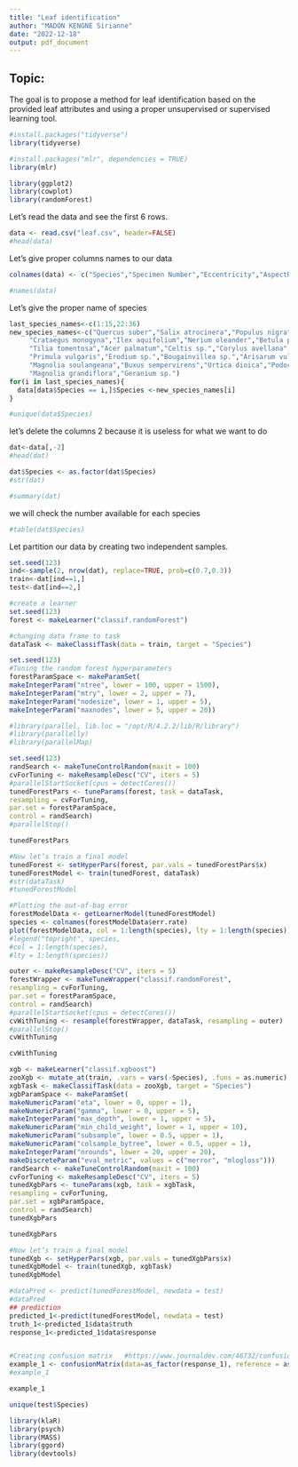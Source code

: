```yaml
---
title: "Leaf identification"
author: "MADON KENGNE Sirianne"
date: "2022-12-18"
output: pdf_document
---
```



## Topic:

The goal is to propose a method for leaf identification based on the provided leaf attributes and using a proper unsupervised or supervised learning tool.

```r
#install.packages("tidyverse")
library(tidyverse)
```

```r
#install.packages("mlr", dependencies = TRUE)
library(mlr)
```

```r
library(ggplot2)
library(cowplot)
library(randomForest)
```


Let's read the data and see the first 6 rows.
```r
data <- read.csv("leaf.csv", header=FALSE)
#head(data)
```
Let's give proper columns names to our data
```r
colnames(data) <- c("Species","Specimen Number","Eccentricity","AspectRatio","Elongation","Solidity","Stochastic_Convexity","Isoperimetric_Factor","Maximal_Indentation_Depth","Lobedness","Average_Intensity","Average_Contrast","Smoothness","Third_moment","Uniformity","Entropy")

#names(data)
```
Let's give the proper name of species
```r
last_species_names<-c(1:15,22:36)
new_species_names<-c("Quercus suber","Salix atrocinera","Populus nigra","Alnus sp.","Quercus robur",
     "Crataegus monogyna","Ilex aquifolium","Nerium oleander","Betula pubescens",
     "Tilia tomentosa","Acer palmatum","Celtis sp.","Corylus avellana","Castanea sativa","Populus alba",16:21,
     "Primula vulgaris","Erodium sp.","Bougainvillea sp.","Arisarum vulgare","Euonymus japonicus","Ilex perado ssp. azorica",
     "Magnolia soulangeana","Buxus sempervirens","Urtica dioica","Podocarpus sp.","Acca sellowiana","Hydrangea sp.","Pseudosasa japonica",
     "Magnolia grandiflora","Geranium sp.")
for(i in last_species_names){
  data[data$Species == i,]$Species <-new_species_names[i] 
} 

#unique(data$Species)
```

let's delete the columns 2 because it is useless for what we want to do
```r
dat<-data[,-2]
#head(dat)
```


```r
dat$Species <- as.factor(dat$Species)
#str(dat)
```


```r
#summary(dat)
```

we will check the number available for each species
```r
#table(dat$Species)
```

Let partition our data by creating two independent samples.
```r
set.seed(123)
ind<-sample(2, nrow(dat), replace=TRUE, prob=c(0.7,0.3))
train<-dat[ind==1,]
test<-dat[ind==2,]
```


```r
#create a learner
set.seed(123)
forest <- makeLearner("classif.randomForest")
```

```r
#changing data frame to task
dataTask <- makeClassifTask(data = train, target = "Species")
```

```r
set.seed(123)
#Tuning the random forest hyperparameters
forestParamSpace <- makeParamSet(
makeIntegerParam("ntree", lower = 100, upper = 1500),
makeIntegerParam("mtry", lower = 2, upper = 7),
makeIntegerParam("nodesize", lower = 1, upper = 5),
makeIntegerParam("maxnodes", lower = 5, upper = 20))
```

```r
#library(parallel, lib.loc = "/opt/R/4.2.2/lib/R/library")
#library(parallelly)
#library(parallelMap)
```

```r
set.seed(123)
randSearch <- makeTuneControlRandom(maxit = 100)
cvForTuning <- makeResampleDesc("CV", iters = 5)
#parallelStartSocket(cpus = detectCores())
tunedForestPars <- tuneParams(forest, task = dataTask,
resampling = cvForTuning,
par.set = forestParamSpace,
control = randSearch)
#parallelStop()
```

```r
tunedForestPars
```

```r
#Now let’s train a final model
tunedForest <- setHyperPars(forest, par.vals = tunedForestPars$x)
tunedForestModel <- train(tunedForest, dataTask)
#str(dataTask)
#tunedForestModel
```

```r
#Plotting the out-of-bag error
forestModelData <- getLearnerModel(tunedForestModel)
species <- colnames(forestModelData$err.rate)
plot(forestModelData, col = 1:length(species), lty = 1:length(species))
#legend("topright", species,
#col = 1:length(species),
#lty = 1:length(species))
```
```r
outer <- makeResampleDesc("CV", iters = 5)
forestWrapper <- makeTuneWrapper("classif.randomForest",
resampling = cvForTuning,
par.set = forestParamSpace,
control = randSearch)
#parallelStartSocket(cpus = detectCores())
cvWithTuning <- resample(forestWrapper, dataTask, resampling = outer)
#parallelStop()
cvWithTuning
```
```r
cvWithTuning
```

```r
xgb <- makeLearner("classif.xgboost")
zooXgb <- mutate_at(train, .vars = vars(-Species), .funs = as.numeric)
xgbTask <- makeClassifTask(data = zooXgb, target = "Species")
xgbParamSpace <- makeParamSet(
makeNumericParam("eta", lower = 0, upper = 1),
makeNumericParam("gamma", lower = 0, upper = 5),
makeIntegerParam("max_depth", lower = 1, upper = 5),
makeNumericParam("min_child_weight", lower = 1, upper = 10),
makeNumericParam("subsample", lower = 0.5, upper = 1),
makeNumericParam("colsample_bytree", lower = 0.5, upper = 1),
makeIntegerParam("nrounds", lower = 20, upper = 20),
makeDiscreteParam("eval_metric", values = c("merror", "mlogloss")))
randSearch <- makeTuneControlRandom(maxit = 100)
cvForTuning <- makeResampleDesc("CV", iters = 5)
tunedXgbPars <- tuneParams(xgb, task = xgbTask,
resampling = cvForTuning,
par.set = xgbParamSpace,
control = randSearch)
tunedXgbPars
```

```r
tunedXgbPars
```

```r
#Now let’s train a final model
tunedXgb <- setHyperPars(xgb, par.vals = tunedXgbPars$x)
tunedXgbModel <- train(tunedXgb, xgbTask)
tunedXgbModel
```

```r
#dataPred <- predict(tunedForestModel, newdata = test)
#dataPred
## prediction 
predicted_1<-predict(tunedForestModel, newdata = test)
truth_1<-predicted_1$data$truth
response_1<-predicted_1$data$response


#Creating confusion matrix   #https://www.journaldev.com/46732/confusion-matrix-in-r
example_1 <- confusionMatrix(data=as_factor(response_1), reference = as_factor(truth_1))
#example_1
```


```r
example_1
```

```r
unique(test$Species)
```

```r
library(klaR)
library(psych)
library(MASS)
library(ggord)
library(devtools)
```



